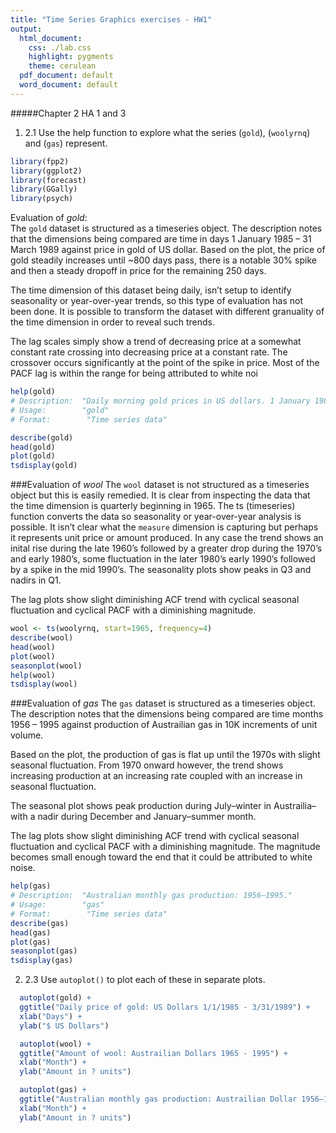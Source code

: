 ```yaml
---
title: "Time Series Graphics exercises - HW1"
output:
  html_document:
    css: ./lab.css
    highlight: pygments
    theme: cerulean
  pdf_document: default
  word_document: default
---
```

#####Chapter 2 HA 1 and 3

1.  2.1 Use the help function to explore what the series (`gold`), (`woolyrnq`) and (`gas`) represent.

```r
library(fpp2)
library(ggplot2)
library(forecast)
library(GGally)
library(psych)
```

Evaluation of *gold*:  
The `gold` dataset is structured as a timeseries object.  The description notes that the dimensions being compared are time in days 1 January 1985 – 31 March 1989 against price in gold of US dollar. 
Based on the plot, the price of gold steadily increases until ~800 days pass, there is a notable 30%
spike and then a steady dropoff in price for the remaining 250 days.

The time dimension of this dataset being daily, isn't setup to identify seasonality or year-over-year 
trends, so this type of evaluation has not been done.  It is possible to transform the dataset with
different granuality of the time dimension in order to reveal such trends.

The lag scales simply show a trend of decreasing price at a somewhat constant rate crossing into decreasing price at a constant rate.  The crossover occurs significantly at the point of the spike in price.  Most of the PACF lag is within the range for being attributed to white noi

```r
help(gold)
# Description:  "Daily morning gold prices in US dollars. 1 January 1985 – 31 March 1989."
# Usage:        "gold"
# Format:        "Time series data"

describe(gold)
head(gold)
plot(gold)
tsdisplay(gold)
```

###Evaluation of *wool*
The `wool` dataset is not structured as a timeseries object but this is easily remedied.  It is clear from inspecting the data that the time dimension is quarterly beginning in 1965.  The ts (timeseries) function converts the data so seasonality or year-over-year analysis is possible.  It isn't clear what the `measure` dimension is capturing but perhaps it represents unit price or amount produced.  In any case the trend shows an inital rise during the late 1960's followed by a greater drop during the 1970's and early 1980's, some fluctuation in the later 1980's early 1990's followed by a spike in the mid 1990's.  The seasonality plots show peaks in Q3 and nadirs in Q1.

The lag plots show slight diminishing ACF trend with cyclical seasonal fluctuation and cyclical PACF with a diminishing magnitude.

```r
wool <- ts(woolyrnq, start=1965, frequency=4)
describe(wool)
head(wool)
plot(wool)
seasonplot(wool)
help(wool)
tsdisplay(wool)
```

###Evaluation of *gas*
The `gas` dataset is structured as a timeseries object.  The description notes that the dimensions being compared are time months 1956 – 1995 against production of Austrailian gas in 10K increments of unit volume. 

Based on the plot, the production of gas is flat up until the 1970s with slight seasonal fluctuation.  From 1970 onward however, the trend shows increasing production at an increasing rate coupled with an increase in seasonal fluctuation.  

The seasonal plot shows peak production during July--winter in Austrailia--with a nadir during December and January--summer month.

The lag plots show slight diminishing ACF trend with cyclical seasonal fluctuation and cyclical PACF with a diminishing magnitude.  The magnitude becomes small enough toward the end that it could be attributed to white noise.

```r
help(gas)
# Description:  "Australian monthly gas production: 1956–1995."
# Usage:        "gas"
# Format:        "Time series data"
describe(gas)
head(gas)
plot(gas)
seasonplot(gas)
tsdisplay(gas)
```


2. 2.3 Use `autoplot()` to plot each of these in separate plots. 
```r
  autoplot(gold) +
  ggtitle("Daily price of gold: US Dollars 1/1/1985 - 3/31/1989") +
  xlab("Days") +
  ylab("$ US Dollars")
```

```r
  autoplot(wool) +
  ggtitle("Amount of wool: Austrailian Dollars 1965 - 1995") +
  xlab("Month") +
  ylab("Amount in ? units")
```

```r
  autoplot(gas) +
  ggtitle("Australian monthly gas production: Austrailian Dollar 1956–1995.") +
  xlab("Month") +
  ylab("Amount in ? units")
```

